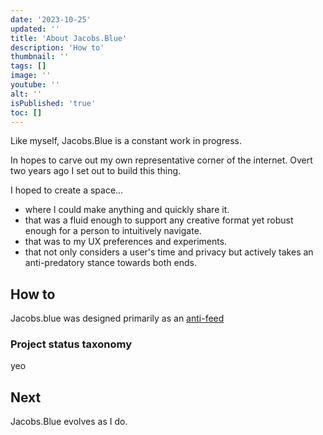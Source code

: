 ```yaml
---
date: '2023-10-25'
updated: ''
title: 'About Jacobs.Blue'
description: 'How to'
thumbnail: ''
tags: []
image: ''
youtube: ''
alt: ''
isPublished: 'true'
toc: []
---
```


Like myself, Jacobs.Blue is a constant work in progress.

In hopes to carve out my own representative corner of the internet. Overt two years ago I set out to build this thing.

I hoped to create a space...

- where I could make anything and quickly share it.
- that was a fluid enough to support any creative format yet robust enough for a person to intuitively navigate.
- that was to my UX preferences and experiments.
- that not only considers a user's time and privacy but actively takes an anti-predatory stance towards both ends.

## How to

Jacobs.blue was designed primarily as an [anti-feed](https://jacobs.blue/design/anti-feed)

### Project status taxonomy

yeo

## Next

Jacobs.Blue evolves as I do.
